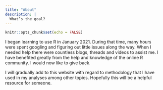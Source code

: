```yaml
---
title: "About"
description: |
  What’s the goal? 
---
```


```r
knitr::opts_chunk$set(echo = FALSE)
```

I began learning to use R in January 2021. During that time, many hours were spent googling and figuring out little issues along the way. When I needed help there were countless blogs, threads and videos to assist me. I have benefited greatly from the help and knowledge of the online R community. I would now like to give back. 

I will gradually add to this website with regard to methodology that I have used in my analyses among other topics. Hopefully this will be a helpful resource for someone. 

